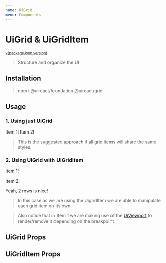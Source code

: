 ```yaml
---
name: UiGrid
menu: Components
---
```





# UiGrid & UiGridItem

<sup><a href="https://github.com/inavac182/ui-react/blob/main/grid/card/" target="_blank">v{packageJson.version}</a></sup>

> Structure and organize the UI

## Installation

> npm i @uireact/foundation @uireact/grid

## Usage

### 1. Using just UiGrid

<Playground>
    <UiGrid cols={3} rows={2} colsGap='10%' justifyItems='center'>
        <UiCard>Item 1!</UiCard>
        <UiCard>Item 2!</UiCard>
    </UiGrid>
</Playground>

> This is the suggested approach if all grid items will share the same styles.


### 2. Using UiGrid with UiGridItem

<Playground>
    <UiGrid cols={3} rows={2} colsGap='5px'>
        <UiViewport criteria='l|s'>
            <UiGridItem cols={2}>
                <UiCard>Item 1!</UiCard>
            </UiGridItem>
        </UiViewport>
        <UiGridItem placeSelf='stretch' rows={2}>
            <UiCard>
                <p>Item 2!</p>
                <p>Yeah, 2 rows is nice!</p>
            </UiCard>
        </UiGridItem>
    </UiGrid>
</Playground>

> In this case as we are using the UigridItem we are able to manipulate each grid item on its own.

> Also notice that in Item 1 we are making use of the [UiViewport](./packages-foundation-docs-viewport) to render/remove it depending on the breakpoint

## UiGrid Props
<Props of={UiGrid} />

## UiGridItem Props
<Props of={UiGridItem} />